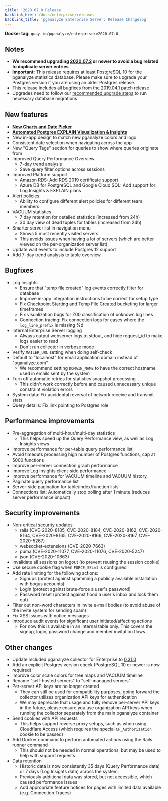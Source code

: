 ```yaml
---
title: '2020.07.0 Release'
backlink_href: /docs/enterprise/releases
backlink_title: 'pganalyze Enterprise Server: Release Changelog'
---
```


**Docker tag:** `quay.io/pganalyze/enterprise:v2020.07.0`

## Notes

* **We recommend upgrading [2020.07.2](/docs/enterprise/releases/2020-07-2) or newer to avoid a bug related to duplicate server entries**
* **Important:** This release requires at least PostgreSQL 10 for the pganalyze statistics database. Please make sure to upgrade your Postgres version if you are using an older Postgres release.
* This release includes all bugfixes from the [2019.04.1](/docs/enterprise/releases/2019-04-1) patch release
* Upgrades need to follow our [recommended upgrade steps](/docs/enterprise/upgrade) to run necessary database migrations

## New features

* **[New Charts and Date Picker](/blog/introducing-new-charts-and-date-picker)**
* **[Automated Postgres EXPLAIN Visualization & Insights](/blog/automated-postgres-explain-plan-visualization-and-insights)**
* New in-app design to match new pganalyze colors and logo
* Consistent date selection when navigating across the app
* New "Query Tags" section for queries to show where queries originate from
* Improved Query Performance Overview
  - 7-day trend analysis
  - Save query filter options across sessions
* Improved Platform support
  - Amazon RDS: Add RDS 2019 certificate support
  - Azure DB for PostgreSQL and Google Cloud SQL: Add support for Log Insights & EXPLAIN plans
* Alert policies
  - Ability to configure different alert policies for different team members
* VACUUM statistics
  - 7 day retention for detailed statistics (increased from 24h)
  - 30 day view of dead tuples for tables (increased from 24h)
* Smarter server list in navigation menu
  - Shows 5 most recently visited servers
  - This avoids issues when having a lot of servers (which are better viewed on the per-organization server list)
* Update wait events to include Postgres 12 support
* Add 7-day trend analysis to table overview

## Bugfixes

* Log Insights
  - Ensure that "temp file created" log events correctly filter for database
  - Improve in-app integration instructions to be correct for setup type
  - Fix Checkpoint Starting and Temp File Created bucketing for larger timeframes
  - Fix visualization bugs for Z00 classification of unknown log lines
  - Connection tracing: Fix connection logs for cases where the `log_line_prefix` is missing %d
* Internal Enterprise Server logging
  - Always output webserver logs to stdout, and hide request_id to make logs easier to read
  - Don't run collector in verbose mode
* Verify `MAILER_URL` setting when doing self-check
* Default to "localhost" for email application domain instead of "pganalyze.com"
  - We recommend setting `DOMAIN_NAME` to have the correct hostname used in emails sent by the system
* Turn off automatic retries for statistics snapshot processing
  - This didn't work correctly before and caused unnecessary unique constraint violation errors
* System data: Fix accidental reversal of network receive and transmit stats
* Query details: Fix link pointing to Postgres role

## Performance improvements

* Pre-aggregation of multi-hour/multi-day statistics
  - This helps speed up the Query Performance view, as well as Log Insights views
* Improve performance for per-table query performance list
* Avoid timeouts processing high number of Postgres functions, cap at 5000 functions
* Improve per-server connection graph performance
* Improve Log Insights client-side performance
* Improve performance for VACUUM timeline and VACUUM history
* Paginate query performance list
* Server-side pagination for table/index/function lists
* Connections list: Automatically stop polling after 1 minute (reduces server performance impact)

## Security improvements

* Non-critical security updates
  - rails (CVE-2020-8185, CVE-2020-8184, CVE-2020-8162, CVE-2020-8164, CVE-2020-8165, CVE-2020-8166, CVE-2020-8167, CVE-2020-5267)
  - websocket-extensions (CVE-2020-7663)
  - puma (CVE-2020-11077, CVE-2020-11076, CVE-2020-5247)
  - json (CVE-2020-10663)
* Invalidate all sessions on logout (to prevent reusing the session cookie)
* Use secure cookie flag when `FORCE_SSL=1` is configured
* Add rate limiting for the following actions:
  - Signups (protect against spamming a publicly available installation with bogus accounts)
  - Login (protect against brute-force a user's password)
  - Password reset (protect against flood a user's inbox and lock them out)
* Filter out non-word characters in invite e-mail bodies (to avoid abuse of the invite system for sending spam)
* Fix XSS issues with notice messages
* Introduce audit events for significant user initiated/affecting actions
  - For now this is available in an internal table only. This covers the signup, login, password change and member invitation flows.

## Other changes

* Update included pganalyze collector for Enterprise to [0.31.0](https://github.com/pganalyze/collector/blob/master/CHANGELOG.md)
* Add an explicit Postgres version check (PostgreSQL 10 or newer is now required)
* Improve color scale colors for tree maps and VACUUM timeline
* Rename "self-hosted servers" to "self-managed servers"
* Per-server API keys are no longer created
  - They can still be used for compatibility purposes, going forward the collector utilizes organization API keys for authentication
  - We may deprecate that usage and fully remove per-server API keys in the future, please ensure you use organization API keys when running the collector separately from the main pganalyze container
* Send cookies with API requests
  - This helps support reverse proxy setups, such as when using Cloudflare
    Access (which requires the special `CF_Authorization` cookie to be passed)
* Add Docker command to perform automated actions using the Rails runner command
  - This should not be needed in normal operations, but may be used to help with support requests
* Data retention
  - Historic data is now consistently 35 days (Query Performance data) or 7 days (Log Insights data) across the system
  - Previously additional data was stored, but not accessible, which caused performance issues
  - Add appropriate feature notices for pages with limited data available (e.g. Connection Traces)

